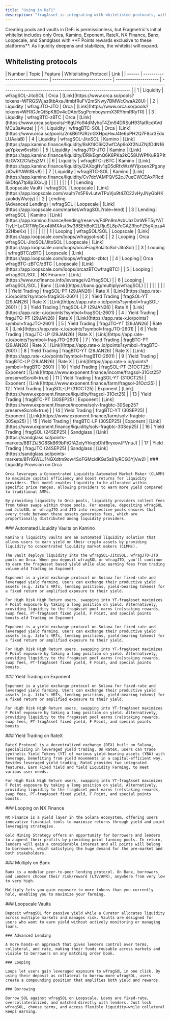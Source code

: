 ```yaml
---
title: "Using in DeFi"
description: "fragAsset is integrating with whitelisted protocols, with more on the way"
---
```


<Info>
  Creating pools and vaults in DeFi is permissionless, but Fragmetric's initial whitelist includes only Orca, Kamino, Exponent, RateX, NX Finance, Banx, Loopscale, and Sandglass with **F Points rewards exclusive to these platforms**. As liquidity deepens and stabilizes, the whitelist will expand.
</Info>

## Whitelisting protocols

<Tabs>
  <Tab title="Overview">
    | Number | Topic                           | Feature                       | Whitelisting Protocol | Link                                                                                                                                         |
    | ------ | ------------------------------- | ----------------------------- | --------------------- | -------------------------------------------------------------------------------------------------------------------------------------------- |
    | 1      | Liquidity                       | wfragSOL-JitoSOL              | Orca                  | [Link](https://www.orca.so/pools?tokens=WFRGSWjaz8tbAxsJitmbfRuFV2mSNwy7BMWcCwaA28U)                                                         |
    | 2      | Liquidity                       | wfragJTO-JTO                  | Orca                  | [Link](https://www.orca.so/pools?tokens=WFRGJnQt5pK8Dv4cDAbrSsgPcmboysrmX3RYhmRRyTR)                                                         |
    | 3      | Liquidity                       | wfragBTC-zBTC                 | Orca                  | [Link](https://www.orca.so/pools/H6gUYo94dMyhaT4Zm94DRSuH931atRcdAVdMCu3aAwze)                                                               |
    | 4      | Liquidity                       | wfragBTC-SOL                  | Orca                  | [Link](https://www.orca.so/pools/2nkB61PJRznGXHpqHwJ4te6pPH2Q7F8cr3EdxLUAaiaB)                                                               |
    | 4      | Liquidity                       | wfragSOL-JitoSOL              | Kamino                | [Link](https://app.kamino.finance/liquidity/8sKf4C6iQ2wfCAp9oXf2NJZNjfDdN16aeYpkew6vsfbi)                                                    |
    | 5      | Liquidity                       | wfragJTO-JTO                  | Kamino                | [Link](https://app.kamino.finance/liquidity/DRikEqmQ6K8PKa2kQ58UWPfKuRBP1t6zGVXt2CfaEq2M)                                                    |
    | 6      | Liquidity                       | wfragBTC-zBTC                 | Kamino                | [Link](https://app.kamino.finance/liquidity/2AXogHv1qD5dRfxWzWYijxsen2PgpnyziCwRYAWtBLv8)                                                    |
    | 7      | Liquidity                       | wfragBTC-SOL                  | Kamino                | [Link](https://app.kamino.finance/liquidity/Cv7dcVAMPQVS2cJ7ueCWCEAxPRcd6kDfqA7tp8p3XxUj)                                                    |
    |        |                                 |                               |                       |                                                                                                                                              |
    | 1      | Lending<br />(Loopscale Vault)  | wfragSOL                      | Loopscale             | [Link](https://app.loopscale.com/vault/7n5F6vLutwTPuVju9t4ZC22vHyJNyGbHKzaokdyWycjy)                                                         |
    | 2      | Lending<br />(Advanced Lending) | wfragSOL                      | Loopscale             | [Link](https://app.loopscale.com/market/wfragSOL?role=lend)                                                                                  |
    | 3      | Lending                         | wfragSOL                      | Kamino                | [Link](https://app.kamino.finance/lending/reserve/F4Pn9mAvbUazDmWET5yYATTiyLHLaCRTWgGex4tiMXAs/3w38SEhBoK2LRjuSL8p7cGAZ9hoFZ5gXjpza432HbeKx) |
    |        |                                 |                               |                       |                                                                                                                                              |
    | 1      | Looping                         | wfragSOL/SOL                  | Loopscale             | [Link](https://app.loopscale.com/loops/wfragsol-sol)                                                                                         |
    | 2      | Looping                         | Orca wfragSOL-JitoSOL/JitoSOL | Loopscale             | [Link](https://app.loopscale.com/loops/orcaFragSolJitoSol-JitoSol)                                                                           |
    | 3      | Looping                         | wfragBTC/zBTC                 | Loopscale             | [Link](https://app.loopscale.com/loops/wfragbtc-zbtc)                                                                                        |
    | 4      | Looping                         | Orca wfragBTC-zBTC/zBTC       | Loopscale             | [Link](https://app.loopscale.com/loops/orcazBTCwfragBTC)                                                                                     |
    | 5      | Looping                         | wfragSOL/SOL                  | NX Finance            | [Link](https://www.nxfinance.info/leverage/v2/fragSOL)                                                                                       |
    | 6      | Looping                         | wfragSOL/SOL                  | Banx                  | [Link](https://banx.gg/multiply/wfragSOL)                                                                                                    |
    |        |                                 |                               |                       |                                                                                                                                              |
    | 1      | Yield Trading                   | fragSOL-PT (29JAN26)          | Rate X                | [Link](https://app.rate-x.io/points?symbol=fragSOL-2601)                                                                                     |
    | 2      | Yield Trading                   | fragSOL-YT (29JAN26)          | Rate X                | [Link](https://app.rate-x.io/points?symbol=fragSOL-2601)                                                                                     |
    | 3      | Yield Trading                   | fragSOL-LP (29JAN26)          | Rate X                | [Link](https://app.rate-x.io/points?symbol=fragSOL-2601)                                                                                     |
    | 4      | Yield Trading                   | fragJTO-PT (29JAN26)          | Rate X                | [Link](https://app.rate-x.io/points?symbol=fragJTO-2601)                                                                                     |
    | 5      | Yield Trading                   | fragJTO-YT (29JAN26)          | Rate X                | [Link](https://app.rate-x.io/points?symbol=fragJTO-2601)                                                                                     |
    | 6      | Yield Trading                   | fragJTO-LP (29JAN26)          | Rate X                | [Link](https://app.rate-x.io/points?symbol=fragJTO-2601)                                                                                     |
    | 7      | Yield Trading                   | fragBTC-PT (29JAN26)          | Rate X                | [Link](https://app.rate-x.io/points?symbol=fragBTC-2601)                                                                                     |
    | 8      | Yield Trading                   | fragBTC-YT (29JAN26)          | Rate X                | [Link](https://app.rate-x.io/points?symbol=fragBTC-2601)                                                                                     |
    | 9      | Yield Trading                   | fragBTC-LP (29JAN26)          | Rate X                | [Link](https://app.rate-x.io/points?symbol=fragBTC-2601)                                                                                     |
    | 10     | Yield Trading                   | fragSOL-PT (31OCT25)          | Exponent              | [Link](https://www.exponent.finance/income/fragsol-31Oct25?preserveScroll=true)                                                              |
    | 11     | Yield Trading                   | fragSOL-YT (31OCT25)          | Exponent              | [Link](https://www.exponent.finance/farm/fragsol-31Oct25)                                                                                    |
    | 12     | Yield Trading                   | fragSOL-LP (31OCT25)          | Exponent              | [Link](https://www.exponent.finance/liquidity/fragsol-31Oct25)                                                                               |
    | 13     | Yield Trading                   | fragBTC-PT (30SEP25)          | Exponent              | [Link](https://www.exponent.finance/income/solv-fragbtc-30Sep25?preserveScroll=true)                                                         |
    | 14     | Yield Trading                   | fragBTC-YT (30SEP25)          | Exponent              | [Link](https://www.exponent.finance/farm/solv-fragbtc-30Sep25)                                                                               |
    | 15     | Yield Trading                   | fragBTC-LP (30SEP25)          | Exponent              | [Link](https://www.exponent.finance/liquidity/solv-fragbtc-30Sep25)                                                                          |
    | 16     | Yield Trading                   | fragSOL (24SEP25)             | Sandglass             | [Link](https://sandglass.so/points-markets/8BTZiJ5G8SkB69bPtGfA2eiyYhkqbDhf8ryxovJFVnuJ)                                                     |
    | 17     | Yield Trading                   | fragJTO (24SEP25)             | Sandglass             | [Link](https://sandglass.so/points-markets/8FriGWLJ1NGXdtm9ow4SoFGMcidKGs5s81yRCG3YjVw2)                                                     |
  </Tab>
  <Tab title="Orca">
    ### Liquidity Provision on Orca

    Orca leverages a Concentrated Liquidity Automated Market Maker (CLAMM) to maximize capital efficiency and boost returns for liquidity providers. This model enables liquidity to be allocated within specific price ranges, allowing providers to earn more yield compared to traditional AMMs.

    By providing liquidity to Orca pools, liquidity providers collect fees from token swaps within those pools. For example, depositing wfragSOL and JitoSOL or wfragJTO and JTO into respective pools ensures that every trade between these assets generates fees, which are proportionally distributed among liquidity providers.
  </Tab>
  <Tab title="Kamino">
    ### Automated Liquidity Vaults on Kamino

    Kamino's liquidity vaults are an automated liquidity solution that allows users to earn yield on their crypto assets by providing liquidity to concentrated liquidity market makers (CLMMs).

    The vault deploys liquidity into the wfragSOL-JitoSOL, wfragJTO-JTO pools on Orca. When you deposit wfragSOL or wfragJTO, you'll continue to earn the fragAsset based yield while also earning fees from trading volume.eld Trading on Exponent

    Exponent is a yield exchange protocol on Solana for fixed-rate and leveraged yield farming. Users can exchange their productive yield assets (e.g. Jito’s VRTs, lending positions, yield-bearing tokens) for a fixed return or amplified exposure to their yield.

    For High Risk High Return users, swapping into YT-fragAsset maximizes F Point exposure by taking a long position on yield. Alternatively, providing liquidity to the fragAsset pool earns (re)staking rewards, swap fees, PT-fragAsset fixed yield, F Point, and special points boosts.eld Trading on Exponent

    Exponent is a yield exchange protocol on Solana for fixed-rate and leveraged yield farming. Users can exchange their productive yield assets (e.g. Jito’s VRTs, lending positions, yield-bearing tokens) for a fixed return or amplified exposure to their yield.

    For High Risk High Return users, swapping into YT-fragAsset maximizes F Point exposure by taking a long position on yield. Alternatively, providing liquidity to the fragAsset pool earns (re)staking rewards, swap fees, PT-fragAsset fixed yield, F Point, and special points boosts.
  </Tab>
  <Tab title="Exponent">
    ### Yield Trading on Exponent

    Exponent is a yield exchange protocol on Solana for fixed-rate and leveraged yield farming. Users can exchange their productive yield assets (e.g. Jito’s VRTs, lending positions, yield-bearing tokens) for a fixed return or amplified exposure to their yield.

    For High Risk High Return users, swapping into YT-fragAsset maximizes F Point exposure by taking a long position on yield. Alternatively, providing liquidity to the fragAsset pool earns (re)staking rewards, swap fees, PT-fragAsset fixed yield, F Point, and special points boosts.
  </Tab>
  <Tab title="Rate X">
    ### Yield Trading on RateX

    RateX Protocol is a decentralized exchange (DEX) built on Solana, specializing in leveraged yield trading. On RateX, users can trade synthetic Yield Tokens (YT) of various yield-bearing assets (YBA) with leverage, benefiting from yield movements in a capital-efficient way. Besides leveraged yield trading, RateX provides two integrated features, Earn Fixed Yield and Yield Liquidity Farming, to meet various user needs.

    For High Risk High Return users, swapping into YT-fragAsset maximizes F Point exposure by taking a long position on yield. Alternatively, providing liquidity to the fragAsset pool earns (re)staking rewards, swap fees, PT-fragAsset fixed yield, F Point, and special points boosts.
  </Tab>
  <Tab title="NX Finance">
    ### Looping on NX Finance

    NX Finance is a yield layer in the Solana ecosystem, offering users innovative financial tools to maximize returns through yield and point leveraging strategies.

    Gold Mining Strategy offers an opportunity for borrowers and lenders to augment their profits by providing point farming pools. In return, lenders will gain a considerable interest and all points will belong to borrowers, which satisfying the huge demand for the pre-market and both stakeholders.
  </Tab>
  <Tab title="Banx">
    ### Multiply on Banx

    Banx is a modular peer-to-peer lending protocol. On Banx, borrowers and Lenders choose their risk/reward (LTV/APR), anywhere from very low to very high.

    Multiply lets you gain exposure to more tokens than you currently hold, enabling you to maximize your farming.
  </Tab>
  <Tab title="Loopscale">
    ### Loopscale Vaults

    Deposit wfragSOL for passive yield while a Curator allocates liquidity across multiple markets and manages risk. Vaults are designed for users who want to earn yield without actively monitoring or managing loans.

    ### Advanced Lending

    A more hands-on approach that gives lenders control over terms, collateral, and rate, making their funds reusable across markets and visible to borrowers on any matching order book.

    ### Looping

    Loops let users gain leveraged exposure to wfragSOL in one click. By using their deposit as collateral to borrow more wfragSOL, users create a compounding position that amplifies both yield and rewards.

    ### Borrowing

    Borrow SOL against wfragSOL on Loopscale. Loans are fixed-rate, overcollateralized, and matched directly with lenders. Just lock wfragSOL, choose terms, and access flexible liquidity—while collateral keeps earning.
  </Tab>
</Tabs>